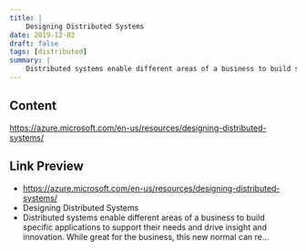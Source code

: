 ```yaml
---
title: |
    Designing Distributed Systems
date: 2019-12-02
draft: false
tags: [distributed]
summary: |
    Distributed systems enable different areas of a business to build specific applications to support their needs and drive insight and innovation. While great for the business, this new normal can re...
---
```


## Content

https://azure.microsoft.com/en-us/resources/designing-distributed-systems/

## Link Preview

- https://azure.microsoft.com/en-us/resources/designing-distributed-systems/
- Designing Distributed Systems
- Distributed systems enable different areas of a business to build specific applications to support their needs and drive insight and innovation. While great for the business, this new normal can re...

